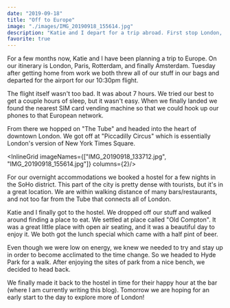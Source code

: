 ```yaml
---
date: "2019-09-18"
title: "Off to Europe"
image: "./images/IMG_20190918_155614.jpg"
description: "Katie and I depart for a trip abroad. First stop London, England"
favorite: true
---
```



For a few months now, Katie and I have been planning a trip to Europe. On our itinerary is London, Paris, Rotterdam, and finally Amsterdam. Tuesday after getting home from work we both threw all of our stuff in our bags and departed for the airport for our 10:30pm flight.

<InlineImage imageName="IMG_20190917_192959.jpg"/>

The flight itself wasn't too bad. It was about 7 hours. We tried our best to get a couple hours of sleep, but it wasn't easy. When we finally landed we found the nearest SIM card vending machine so that we could hook up our phones to that European network.

From there we hopped on "The Tube" and headed into the heart of downtown London. We got off at "Piccadilly Circus" which is essentially London's version of New York Times Square.

<InlineGrid imageNames={["IMG_20190918_133712.jpg", "IMG_20190918_155614.jpg"]} columns={2}/>

For our overnight accommodations we booked a hostel for a few nights in the SoHo district. This part of the city is pretty dense with tourists, but it's in a great location. We are within walking distance of many bars/restaurants, and not too far from the Tube that connects all of London.

Katie and I finally got to the hostel. We dropped off our stuff and walked around finding a place to eat. We settled at place called "Old Compton". It was a great little place with open air seating, and it was a beautiful day to enjoy it. We both got the lunch special which came with a half pint of beer.

<InlineImage imageName="IMG_20190918_145431.jpg"/>

Even though we were low on energy, we knew we needed to try and stay up in order to become acclimated to the time change. So we headed to Hyde Park for a walk. After enjoying the sites of park from a nice bench, we decided to head back.

We finally made it back to the hostel in time for their happy hour at the bar (where I am currently writing this blog). Tomorrow we are hoping for an early start to the day to explore more of London!
